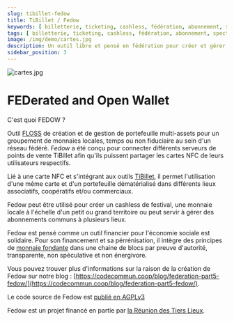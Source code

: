 ```yaml
---
slug: tibillet-fedow
title: TiBillet / Fedow
keywords: [ billetterie, ticketing, cashless, fédération, abonnement, spectacle, concert, theatre, conference, restaurant, django, monnaie locale, june, monnaie temps, café associatif]
tags: [ billetterie, ticketing, cashless, fédération, abonnement, spectacle, concert, theatre, conference, restaurant, django, monnaie locale, june, monnaie temps, café associatif]
image: /img/demo/cartes.jpg
description: Un outil libre et pensé en fédération pour créer et gérer un cashless, des portefeuilles de monnaies temps, locales, libres, solidaires, complémentaires, citoyennes, associatives, temps, fiduciaire ou non. Créez une monnaie à votre échelle !
sidebar_position: 3
---
```

![cartes.jpg](/img/demo/cartes.jpg)

# FEDerated and Open Wallet

C'est quoi FEDOW ?

Outil [FLOSS](https://fr.wikipedia.org/wiki/Free/Libre_Open_Source_Software) de création et de gestion de portefeuille multi-assets pour un groupement de monnaies locales, temps ou non fiduciaire au sein d'un réseau fédéré.
_Fedow_ a été conçu pour connecter différents serveurs de points de vente TiBillet afin qu'ils puissent partager les cartes NFC de leurs utilisateurs respectifs.

Lié à une carte NFC et s'intégrant aux outils [TiBillet](https://tibillet.org), il permet l'utilisation d'une même carte et d'un portefeuille dématérialisé dans différents lieux associatifs, coopératifs et/ou commerciaux.

Fedow peut être utilisé pour créer un cashless de festival, une monnaie locale à l'échelle d'un petit ou grand territoire
ou peut servir à gérer des abonnements communs à plusieurs lieux.

Fedow est pensé comme un outil financier pour l'économie sociale est solidaire. Pour son financement et sa pérrénisation,
il intègre des principes de [monnaie fondante](https://fr.wikipedia.org/wiki/Monnaie_fondante) dans une chaine de blocs par preuve d'autorité, transparente, non spéculative et non énergivore.

Vous pouvez trouver plus d'informations sur la raison de la création de Fedow sur notre blog : [https://codecommun.coop/blog/federation-part5-fedow/](https://codecommun.coop/blog/federation-part5-fedow/).

Le code source de Fedow est [publié en AGPLv3](https://github.com/TiBillet/Fedow)

Fedow est un projet financé en partie par [la Réunion des Tiers Lieux](https://www.communecter.org/costum/co/index/slug/LaReunionDesTiersLieux/).
